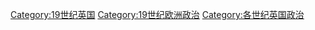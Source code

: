 [[Category:19世纪英国|Category:19世纪英国]]
[[Category:19世纪欧洲政治|Category:19世纪欧洲政治]]
[[Category:各世纪英国政治|Category:各世纪英国政治]]